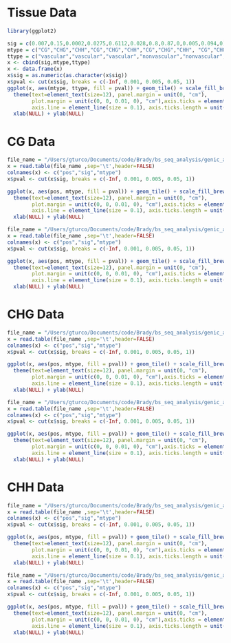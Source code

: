 Tissue Data
==============
```r
library(ggplot2)

sig = c(0.007,0.15,0.0002,0.0275,0.6112,0.028,0.8,0.87,0,0.005,0.094,0)
mtype = c("CG","CHG","CHH","CG","CHG","CHH","CG","CHG","CHH", "CG","CHG","CHH")
ttype = c("vascular","vascular","vascular","nonvascular","nonvascular","nonvascular","root","root","root","shoot","shoot","shoot")
x <- cbind(sig,mtype,ttype)
x <- data.frame(x)
x$sig = as.numeric(as.character(x$sig))
x$pval <- cut(x$sig, breaks = c(-Inf, 0.001, 0.005, 0.05, 1))
ggplot(x, aes(mtype, ttype, fill = pval)) + geom_tile() + scale_fill_brewer(palette = "Blues",direction=1) + theme_classic() + theme(text=element_text(size=20))    +  
  theme(text=element_text(size=12), panel.margin = unit(0, "cm"), 
        plot.margin = unit(c(0, 0, 0.01, 0), "cm"),axis.ticks = element_line(size = 0.1), 
        axis.line = element_line(size = 0.1), axis.ticks.length = unit(0.05, "cm"), axis.ticks.margin =unit(0, "cm")) + 
  xlab(NULL) + ylab(NULL) 
  ```


CG Data
==============
```r

file_name = "/Users/gturco/Documents/code/Brady/bs_seq_analysis/genic_analysis/sig_heatmaps/tissue/CG_all.txt"
x = read.table(file_name ,sep='\t',header=FALSE)
colnames(x) <- c("pos","sig","mtype")
x$pval <- cut(x$sig, breaks = c(-Inf, 0.001, 0.005, 0.05, 1))

ggplot(x, aes(pos, mtype, fill = pval)) + geom_tile() + scale_fill_brewer(palette = "Reds",direction=-1) + theme_classic() + theme(text=element_text(size=20))    +  
  theme(text=element_text(size=12), panel.margin = unit(0, "cm"), 
        plot.margin = unit(c(0, 0, 0.01, 0), "cm"),axis.ticks = element_line(size = 0.1), 
        axis.line = element_line(size = 0.1), axis.ticks.length = unit(0.05, "cm"), axis.ticks.margin =unit(0, "cm")) + 
  xlab(NULL) + ylab(NULL) 
  ```


```r

file_name = "/Users/gturco/Documents/code/Brady/bs_seq_analysis/genic_analysis/sig_heatmaps/tissue/strict/CG_all.txt"
x = read.table(file_name ,sep='\t',header=FALSE)
colnames(x) <- c("pos","sig","mtype")
x$pval <- cut(x$sig, breaks = c(-Inf, 0.001, 0.005, 0.05, 1))

ggplot(x, aes(pos, mtype, fill = pval)) + geom_tile() + scale_fill_brewer(palette = "Reds",direction=-1) + theme_classic() + theme(text=element_text(size=20))    +  
  theme(text=element_text(size=12), panel.margin = unit(0, "cm"), 
        plot.margin = unit(c(0, 0, 0.01, 0), "cm"),axis.ticks = element_line(size = 0.1), 
        axis.line = element_line(size = 0.1), axis.ticks.length = unit(0.05, "cm"), axis.ticks.margin =unit(0, "cm")) + 
  xlab(NULL) + ylab(NULL) 
  ```


CHG Data
==============
```r

file_name = "/Users/gturco/Documents/code/Brady/bs_seq_analysis/genic_analysis/sig_heatmaps/tissue/CHG_all.txt"
x = read.table(file_name ,sep='\t',header=FALSE)
colnames(x) <- c("pos","sig","mtype")
x$pval <- cut(x$sig, breaks = c(-Inf, 0.001, 0.005, 0.05, 1))

ggplot(x, aes(pos, mtype, fill = pval)) + geom_tile() + scale_fill_brewer(palette = "Blues",direction=-1) + theme_classic() + theme(text=element_text(size=20))    +  
  theme(text=element_text(size=12), panel.margin = unit(0, "cm"), 
        plot.margin = unit(c(0, 0, 0.01, 0), "cm"),axis.ticks = element_line(size = 0.1), 
        axis.line = element_line(size = 0.1), axis.ticks.length = unit(0.05, "cm"), axis.ticks.margin =unit(0, "cm")) + 
  xlab(NULL) + ylab(NULL) 
  ```

```r

file_name = "/Users/gturco/Documents/code/Brady/bs_seq_analysis/genic_analysis/sig_heatmaps/tissue/strict/CHG_all.txt"
x = read.table(file_name ,sep='\t',header=FALSE)
colnames(x) <- c("pos","sig","mtype")
x$pval <- cut(x$sig, breaks = c(-Inf, 0.001, 0.005, 0.05, 1))

ggplot(x, aes(pos, mtype, fill = pval)) + geom_tile() + scale_fill_brewer(palette = "Blues",direction=-1) + theme_classic() + theme(text=element_text(size=20))    +  
  theme(text=element_text(size=12), panel.margin = unit(0, "cm"), 
        plot.margin = unit(c(0, 0, 0.01, 0), "cm"),axis.ticks = element_line(size = 0.1), 
        axis.line = element_line(size = 0.1), axis.ticks.length = unit(0.05, "cm"), axis.ticks.margin =unit(0, "cm")) + 
  xlab(NULL) + ylab(NULL) 
  ```




CHH Data
==============
```r

file_name = "/Users/gturco/Documents/code/Brady/bs_seq_analysis/genic_analysis/sig_heatmaps/tissue/CHH_all.txt"
x = read.table(file_name ,sep='\t',header=FALSE)
colnames(x) <- c("pos","sig","mtype")
x$pval <- cut(x$sig, breaks = c(-Inf, 0.001, 0.005, 0.05, 1))

ggplot(x, aes(pos, mtype, fill = pval)) + geom_tile() + scale_fill_brewer(palette = "Greens",direction=-1) + theme_classic() + theme(text=element_text(size=20))    +  
  theme(text=element_text(size=12), panel.margin = unit(0, "cm"), 
        plot.margin = unit(c(0, 0, 0.01, 0), "cm"),axis.ticks = element_line(size = 0.1), 
        axis.line = element_line(size = 0.1), axis.ticks.length = unit(0.05, "cm"), axis.ticks.margin =unit(0, "cm")) + 
  xlab(NULL) + ylab(NULL) 
  ```

```r

file_name = "/Users/gturco/Documents/code/Brady/bs_seq_analysis/genic_analysis/sig_heatmaps/tissue/strict/CHH_all.txt"
x = read.table(file_name ,sep='\t',header=FALSE)
colnames(x) <- c("pos","sig","mtype")
x$pval <- cut(x$sig, breaks = c(-Inf, 0.001, 0.005, 0.05, 1))

ggplot(x, aes(pos, mtype, fill = pval)) + geom_tile() + scale_fill_brewer(palette = "Greens",direction=-1) + theme_classic() + theme(text=element_text(size=20))    +  
  theme(text=element_text(size=12), panel.margin = unit(0, "cm"), 
        plot.margin = unit(c(0, 0, 0.01, 0), "cm"),axis.ticks = element_line(size = 0.1), 
        axis.line = element_line(size = 0.1), axis.ticks.length = unit(0.05, "cm"), axis.ticks.margin =unit(0, "cm")) + 
  xlab(NULL) + ylab(NULL) 
  ```

